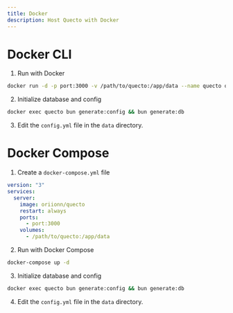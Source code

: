 ```yaml
---
title: Docker
description: Host Quecto with Docker
---
```


# Docker CLI

1. Run with Docker

```bash
docker run -d -p port:3000 -v /path/to/quecto:/app/data --name quecto oriionn/quecto
```

2. Initialize database and config
```bash
docker exec quecto bun generate:config && bun generate:db
```

3. Edit the `config.yml` file in the `data` directory.



# Docker Compose

1. Create a `docker-compose.yml` file
```yaml
version: "3"
services:
  server:
    image: oriionn/quecto
    restart: always
    ports:
      - port:3000
    volumes:
      - /path/to/quecto:/app/data
```

2. Run with Docker Compose
```bash
docker-compose up -d
```

3. Initialize database and config
```bash
docker exec quecto bun generate:config && bun generate:db
```

4. Edit the `config.yml` file in the `data` directory.